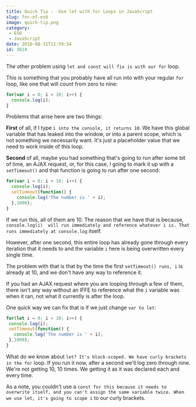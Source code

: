 ```yaml
---
title: Quick Tip -  Use let with for Loops in JavaScript
slug: for-of-es6
image: quick-tip.png
category:
 - ES6
 - JavaScript
date: 2016-08-31T11:59:54
id: 3814
---
```


The other problem using `let and const will fix is with our for` loop.

This is something that you probably have all run into with your regular `for` loop, like one that will count from zero to nine:


```js
for(var i = 0; i < 10; i++) {
  console.log(i);
}

```

Problems that arise here are two things:

**First** of all, if I type `i into the console, it returns 10`. We have this global variable that has leaked into the window, or into a parent scope, which is not something we necessarily want. It's just a placeholder value that we need to work inside of this loop.

**Second** of all, maybe you had something that's going to run after some bit of time, an AJAX request, or, for this case, I going to mark it up with a `setTimeout()` and that function is going to run after one second:


```js
for(var i = 0; i < 10; i++) {
  console.log(i);
  setTimeout(function() {
    console.log('The number is ' + i);
  },1000);
}

```

If we run this, all of them are 10. The reason that we have that is because, `console.log(i)  will run immediately and reference whatever i is. That runs immediately at console.log` itself.

However, after one second, this entire loop has already gone through every iteration that it needs to and the variable `i` here is being overwritten every single time.

The problem with that is that by the time the first `setTimeout() runs, i` is already at 10, and we don't have any way to reference it.

If you had an AJAX request where you are looping through a few of them, there isn't any way without an IFFE to reference what the `i` variable was when it ran, not what it currently is after the loop.

One quick way we can fix that is if we just change `var to let`:


```js
for(let i = 0; i < 10; i++) {
 console.log(i);
 setTimeout(function() {
   console.log('The number is ' + i);
 },1000);
}

```

What do we know about `let? It's block-scoped. We have curly brackets in the for` loop. If you run it now, after a second we'll log zero through nine. We're not getting 10, 10 times. We getting it as it was declared each and every time.

As a note, you couldn't use a `const for this because it needs to overwrite itself, and you can't assign the same variable twice. When we use let, it's going to scope i` to our curly brackets.